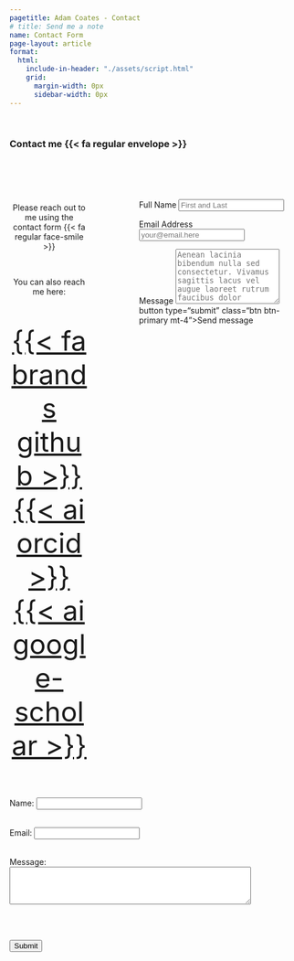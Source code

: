 ```yaml
---
pagetitle: Adam Coates - Contact
# title: Send me a note
name: Contact Form
page-layout: article
format:
  html:
    include-in-header: "./assets/script.html"
    grid:
      margin-width: 0px
      sidebar-width: 0px
---
```




&nbsp;

### Contact me {{< fa regular envelope >}}

:::: {.columns}
::: {.column width=30%}
&nbsp;

<center>


&nbsp;


Please reach out to me using the contact form {{< fa regular face-smile >}}


&nbsp; 

You can also reach me here: 


<font size="15">  

<a class="link-dark me-1" href="https://github.com/adam-coates" title="github" target="_blank" rel="noopener">{{< fa brands github >}}</a>
<a class="link-dark me-1" href="https://orcid.org/0000-0002-4004-1603" title="orcid" target="_blank" rel="noopener">{{< ai orcid >}}</a>
<a class="link-dark me-1" href="https://scholar.google.com/citations?user=xhPfahYAAAAJ&hl=en" title="Google Scholar" target="_blank"rel="noopener">{{< ai google-scholar >}}</a>

</font>

</center>

:::

::: {.column width=10%}

&nbsp;

:::

::: {.column width=60%}


<form 
style="margin-top: 5em;"
action="https://formspree.io/f/mwppykzz" method="POST" accept-charset="utf-8">


<label for="full-name">Full Name</label>
<input type="text" name="name" id="full-name" class="form-control" placeholder="First and Last" required>

<label for="email-address">Email Address</label>
<input type="email" name="_replyto" id="email-address" class="form-control" placeholder="your@email.here" required>

<label for="message">Message</label>
  <textarea rows="6" name="message" id="message" class="form-control" placeholder="Aenean lacinia bibendum nulla sed consectetur. Vivamus sagittis lacus vel augue laoreet rutrum faucibus dolor auctor. Donec ullamcorper nulla non metus auctor fringilla nullam quis risus." required></textarea>

button type="submit" class="btn btn-primary mt-4">Send message</button>
</form>

:::
::::



```{=html}
<script>
const url =
  'https://script.google.com/macros/s/AKfycbzY6ehVLneQWmOX93jPTyCiWtxcV1kBy2LjUW6UdjJD6hCbXG4mjnb98GGzWzhEQyAS/exec';

document
  .getElementById('contact-form')
  .addEventListener('submit', function (event) {
    event.preventDefault();

    const formData = new FormData(this);
    const data = Object.fromEntries(formData);

    fetch(url, {
      method: 'POST',
      headers: {
        'Content-Type': 'text/plain;charset=utf-8',
      },
      body: JSON.stringify(data),
    })
      .then((res) => res.json())
      .then((data) => {
        console.log('Successful', data);
        this.reset();
      })
      .catch((err) => console.log('err', err));
  });
</script>
```

<form id="contact-form">
  <label for="name">Name:</label>
  <input type="text" id="name" name="name" required /><br /><br />

  <label for="email">Email:</label>
  <input type="email" id="email" name="email" required /><br /><br />

  <label for="message">Message:</label><br />
  <textarea id="message" name="message" rows="4" cols="50" required></textarea
  ><br /><br />

  <button type="submit">Submit</button>
</form>

